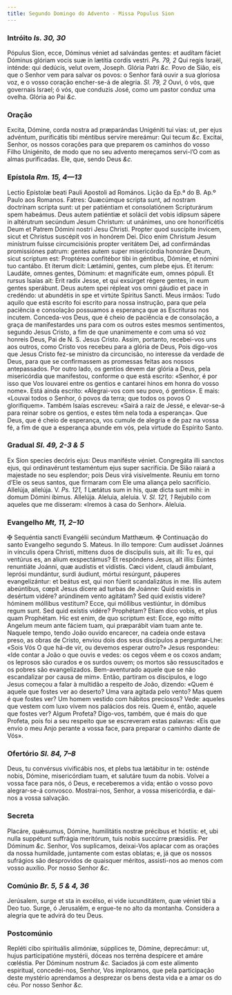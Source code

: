 ```yaml
---
title: Segundo Domingo do Advento - Missa Populus Sion
---
```


### Intróito <em>Is. 30, 30</em>

<div class="grid grid-cols-2 gap-5">
  <span class="text-justify">
    Pópulus Sion, ecce, Dóminus véniet ad salvándas gentes: et audítam fáciet
    Dóminus glóriam vocis suæ in lætítia cordis vestri.
    <em>Ps. 79, 2</em> Qui regis Israël, inténde: qui dedúcis, velut ovem, Joseph.
    Glória Patri <em>&c.</em>
  </span>
  <span class="text-justify">
    Povo de Sião, eis que o Senhor vem para salvar os povos: o Senhor fará ouvir
    a sua gloriosa voz, e o vosso coração encher-se-á de alegria.
    <em>Sl. 79, 2</em> Ouvi, ó vós, que governais Israel; ó vós, que conduzis José,
    como um pastor conduz uma ovelha. Glória ao Pai <em>&c.</em>
  </span>
</div>

### Oração

<div class="grid grid-cols-2 gap-5">
  <span class="text-justify">
    Excita, Dómine, corda nostra ad præparándas Unigéniti tui vias: ut, per ejus
    advéntum, purificátis tibi méntibus servíre mereámur: Qui tecum <em>&c.</em>
  </span>
  <span class="text-justify">
    Excitai, Senhor, os nossos corações para que preparem os caminhos do vosso
    Filho Unigénito, de modo que no seu advento mereçamos servi-l’O com as almas
    purificadas. Ele, que, sendo Deus <em>&c.</em>
  </span>
</div>

### Epístola <em>Rm. 15, 4—13</em>

<div class="grid grid-cols-2 gap-5">
  <span class="text-justify">
    Lectio Epístolæ beati Pauli Apostoli ad Romános.
  </span>
  <span class="text-justify">Lição da Ep.ª do B. Ap.º Paulo aos Romanos.</span>
  <span class="text-justify">
    Fatres: Quæcúmque scripta sunt, ad nostram doctrínam scripta sunt: ut per
    patiéntiam et consolatiónem Scripturárum spem habeámus. Deus autem patiéntiæ
    et solácii det vobis idípsum sápere in altérutrum secúndum Jesum Christum:
    ut unánimes, uno ore honorificétis Deum et Patrem Dómini nostri Jesu
    Christi. Propter quod suscípite ínvicem, sicut et Christus suscépit vos in
    honórem Dei. Dico enim Christum Jesum minístrum fuísse circumcisiónis
    propter veritátem Dei, ad confirmándas promissiónes patrum: gentes autem
    super misericórdia honoráre Deum, sicut scriptum est: Proptérea confitébor
    tibi in géntibus, Dómine, et nómini tuo cantábo. Et íterum dicit: Lætámini,
    gentes, cum plebe ejus. Et iterum: Laudáte, omnes gentes, Dóminum: et
    magnificáte eum, omnes pópuli. Et rursus Isaías ait: Erit radix Jesse, et
    qui exsúrget régere gentes, in eum gentes sperábunt. Deus autem spei répleat
    vos omni gáudio et pace in credéndo: ut abundétis in spe et virtúte Spíritus
    Sancti.
  </span>
  <span class="text-justify">
    Meus irmãos: Tudo aquilo que está escrito foi escrito para nossa instrução,
    para que pela paciência e consolação possuamos a esperança que as Escrituras
    nos incutem. Conceda-vos Deus, que é cheio de paciência e de consolação, a
    graça de manifestardes uns para com os outros estes mesmos sentimentos,
    segundo Jesus Cristo, a fim de que unanimemente e com uma só voz honreis
    Deus, Pai de N. S. Jesus Cristo. Assim, portanto, recebei-vos uns aos
    outros, como Cristo vos recebeu para a glória de Deus, Pois digo-vos que
    Jesus Cristo fez-se ministro da circuncisão, no interesse da verdade de
    Deus, para que se confirmassem as promessas feitas aos nossos antepassados.
    Por outro lado, os gentios devem dar glória a Deus, pela misericórdia que
    manifestou, conforme o que está escrito: «Senhor, é por isso que Vos
    louvarei entre os gentios e cantarei hinos em honra do vosso nome». Está
    ainda escrito: «Alegrai-vos com seu povo, ó gentios». E mais: «Louvai todos
    o Senhor, ó povos da terra; que todos os povos O glorifiquem». Também Isaías
    escreveu: «Sairá a raiz de Jessé, e elevar-se-á para reinar sobre os
    gentios, e estes têm nela toda a esperança». Que Deus, que é cheio de
    esperança, vos cumule de alegria e de paz na vossa fé, a fim de que a
    esperança abunde em vós, pela virtude do Espírito Santo.
  </span>
</div>

### Gradual <em>Sl. 49, 2-3 & 5</em>

<div class="grid grid-cols-2 gap-5">
  <span class="text-justify">
    Ex Sion species decóris ejus: Deus maniféste véniet. Congregáta illi sanctos
    ejus, qui ordinavérunt testaméntum ejus super sacrifícia.
  </span>
  <span class="text-justify">
    De Sião raiará a majestade no seu esplendor; pois Deus virá visivelmente.
    Reuniu em torno d’Ele os seus santos, que firmaram com Ele uma aliança pelo
    sacrifício.
  </span>
  <span class="text-justify">
    Allelúja, allelúja. V. <em>Ps. 121, 1</em> Lætátus sum in his, quæ dicta
    sunt mihi: in domum Dómini íbimus. Allelúja.
  </span>
  <span class="text-justify">
    Aleluia, aleluia. V. <em>Sl. 121, 1</em> Rejubilo com aqueles que me
    disseram: «Iremos à casa do Senhor». Aleluia.
  </span>
</div>

### Evangelho <em>Mt, 11, 2–10</em>

<div class="grid grid-cols-2 gap-5">
  <span class="text-justify">
    <span class="text-red-500">&#10016;</span> Sequéntia sancti Evangélii
    secúndum Matthæum.
  </span>
  <span class="text-justify">
    <span class="text-red-500">&#10016;</span> Continuação do santo Evangelho
    segundo S. Mateus.
  </span>
  <span class="text-justify">
    In illo tempore: Cum audísset Joánnes in vínculis ópera Christi, mittens
    duos de discípulis suis, ait illi: Tu es, qui ventúrus es, an alium
    exspectámus? Et respóndens Jesus, ait illis: Eúntes renuntiáte Joánni, quæ
    audístis et vidístis. Cæci vident, claudi ámbulant, leprósi mundántur, surdi
    áudiunt, mórtui resúrgunt, páuperes evangelizántur: et beátus est, qui non
    fúerit scandalizátus in me. Illis autem abeúntibus, cœpit Jesus dícere ad
    turbas de Joánne: Quid exístis in desértum vidére? arúndinem vento agitátam?
    Sed quid exístis videre? hóminem móllibus vestitum? Ecce, qui móllibus
    vestiúntur, in dómibus regum sunt. Sed quid exístis vidére? Prophétam? Etiam
    dico vobis, et plus quam Prophétam. Hic est enim, de quo scriptum est: Ecce,
    ego mitto Angelum meum ante fáciem tuam, qui præparábit viam tuam ante te.
  </span>
  <span class="text-justify">
    Naquele tempo, tendo João ouvido encarecer, na cadeia onde estava preso, as
    obras de Cristo, enviou dois dos seus discípulos a perguntar-Lhe: «Sois Vós
    O que há-de vir, ou devemos esperar outro?» Jesus respondeu: «Ide contar a
    João o que ouvis e vedes: os cegos vêem e os coxos andam; os leprosos são
    curados e os surdos ouvem; os mortos são ressuscitados e os pobres são
    evangelizados. Bem-aventurado aquele que se não escandalizar por causa de
    mim». Então, partiram os discípulos, e logo Jesus começou a falar à multidão
    a respeito de João, dizendo: «Quem é aquele que fostes ver ao deserto? Uma
    vara agitada pelo vento? Mas quem é que fostes ver? Um homem vestido com
    hábitos preciosos? Vede: aqueles que vestem com luxo vivem nos palácios dos
    reis. Quem é, então, aquele que fostes ver? Algum Profeta? Digo-vos, também,
    que é mais do que Profeta, pois foi a seu respeito que se escreveram estas
    palavras: «Eis que envio o meu Anjo perante a vossa face, para preparar o
    caminho diante de Vós».
  </span>
</div>

### Ofertório <em>Sl. 84, 7–8</em>

<div class="grid grid-cols-2 gap-5">
  <span class="text-justify">
    Deus, tu convérsus vivificábis nos, et plebs tua lætábitur in te: osténde
    nobis, Dómine, misericórdiam tuam, et salutáre tuum da nobis.
  </span>
  <span class="text-justify">
    Volvei a vossa face para nós, ó Deus, e receberemos a vida; então o vosso
    povo alegrar-se-á convosco. Mostrai-nos, Senhor, a vossa misericórdia, e
    dai-nos a vossa salvação.
  </span>
</div>

### Secreta

<div class="grid grid-cols-2 gap-5">
  <span class="text-justify">
    Placáre, quǽsumus, Dómine, humilitátis nostræ précibus et hóstiis: et, ubi
    nulla suppétunt suffrágia meritórum, tuis nobis succúrre præsídiis. Per
    Dóminum <em>&c.</em>
  </span>
  <span class="text-justify">
    Senhor, Vos suplicamos, deixai-Vos aplacar com as orações da nossa
    humildade, juntamente com estas oblatas; e, já que os nossos sufrágios são
    desprovidos de quaisquer méritos, assisti-nos ao menos com vosso auxílio.
    Por nosso Senhor <em>&c.</em>
  </span>
</div>

### Comúnio <em>Br. 5, 5 & 4, 36</em>

<div class="grid grid-cols-2 gap-5">
  <span class="text-justify">
    Jerúsalem, surge et sta in excélso, ei vide iucunditátem, quæ véniet tibi a
    Deo tuo.
  </span>
  <span class="text-justify">
    Surge, ó Jerusalém, e ergue-te no alto da montanha. Considera a alegria que
    te advirá do teu Deus.
  </span>
</div>

### Postcomúnio

<div class="grid grid-cols-2 gap-5">
  <span class="text-justify">
    Repléti cibo spirituális alimóniæ, súpplices te, Dómine, deprecámur: ut,
    hujus participatióne mystérii, dóceas nos terréna despícere et amáre
    cœléstia. Per Dóminum nostrum <em>&c.</em>
  </span>
  <span class="text-justify">
    Saciados já com este alimento espiritual, concedei-nos, Senhor, Vos
    imploramos, que pela participação deste mystério aprendamos a desprezar os
    bens desta vida e a amar os do céu. Por nosso Senhor <em>&c.</em>
  </span>
</div>
